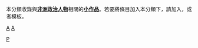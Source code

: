 {{Catnav|頁面分類|人物|人物小作品|各职业人物小作品|政治人物}}
{{Catnav|頁面分類|人物|各職業人物|政治人物}}
{{Catnav|頁面分類|人物|各職業人物|各职业人物小作品|政治人物}}
{{hiddencat}}
本分類收錄與'''[[非洲|非洲]][[政治家|政治人物]]'''相關的'''[[Wikipedia:小作品|小作品]]'''。若要將條目加入本分類下，請加入'''{{tl|Africa-poli-bio-stub}}'''，或者'''{{tl|非洲政治人物小作品}}'''模板。

[[category:政治人物小作品|A]]
[[category:各职业人物小作品|A]]
[[Category:非洲人物小作品|P]]